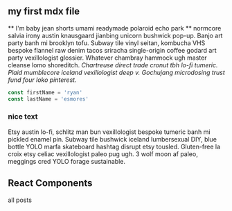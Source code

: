 
## my first mdx file

** I'm baby jean shorts umami readymade polaroid echo park ** normcore salvia irony austin knausgaard jianbing unicorn bushwick pop-up. Banjo art party banh mi brooklyn tofu. Subway tile vinyl seitan, kombucha VHS bespoke flannel raw denim tacos sriracha single-origin coffee godard art party vexillologist glossier. Whatever chambray hammock ugh master cleanse lomo shoreditch. _Chartreuse direct trade cronut tbh lo-fi tumeric. Plaid mumblecore iceland vexillologist deep v. Gochujang microdosing trust fund four loko pinterest._

<div className="code">

```js
const firstName = 'ryan'
const lastName = 'esmores'
```

</div>

<div className="nice-text">

<h3>nice text </h3>

<FiInfo className="nice-text-icon"></FiInfo>

Etsy austin lo-fi, schlitz man bun vexillologist bespoke tumeric banh mi pickled enamel pin. Subway tile bushwick iceland lumbersexual DIY, blue bottle YOLO marfa skateboard hashtag disrupt etsy tousled. Gluten-free la croix etsy celiac vexillologist paleo pug ugh. 3 wolf moon af paleo, meggings cred YOLO forage sustainable.

</div>

<h2> React Components </h2>

<Counter />

<LikeButton />

<Link to="/posts" className="btn center-btn">
  all posts
</Link>
